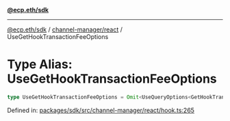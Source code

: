 [**@ecp.eth/sdk**](../../../index.mdx)

***

[@ecp.eth/sdk](/sdk-reference/index.mdx) / [channel-manager/react](/sdk-reference/channel-manager/react/index.mdx) / UseGetHookTransactionFeeOptions

# Type Alias: UseGetHookTransactionFeeOptions

```ts
type UseGetHookTransactionFeeOptions = Omit<UseQueryOptions<GetHookTransactionFeeResult, Error>, "queryKey" | "queryFn">;
```

Defined in: [packages/sdk/src/channel-manager/react/hook.ts:265](https://github.com/ecp-eth/comments-monorepo/blob/main/packages/sdk/src/channel-manager/react/hook.ts#L265)
